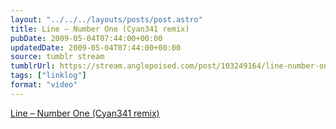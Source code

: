 ```yaml
---
layout: "../../../layouts/posts/post.astro"
title: Line – Number One (Cyan341 remix)
pubDate: 2009-05-04T07:44:00+00:00
updatedDate: 2009-05-04T07:44:00+00:00
source: tumblr stream
tumblrUrl: https://stream.anglepoised.com/post/103249164/line-number-one-cyan341-remix
tags: ["linklog"]
format: "video"
---
```


[Line &#8211; Number One (Cyan341 remix)][1]

[1]: https://line.bandcamp.com/track/number-one-cyan341-remix
